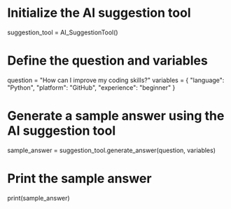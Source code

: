 # Initialize the AI suggestion tool
suggestion_tool = AI_SuggestionTool()

# Define the question and variables
question = "How can I improve my coding skills?"
variables = {
    "language": "Python",
    "platform": "GitHub",
    "experience": "beginner"
}

# Generate a sample answer using the AI suggestion tool
sample_answer = suggestion_tool.generate_answer(question, variables)

# Print the sample answer
print(sample_answer)